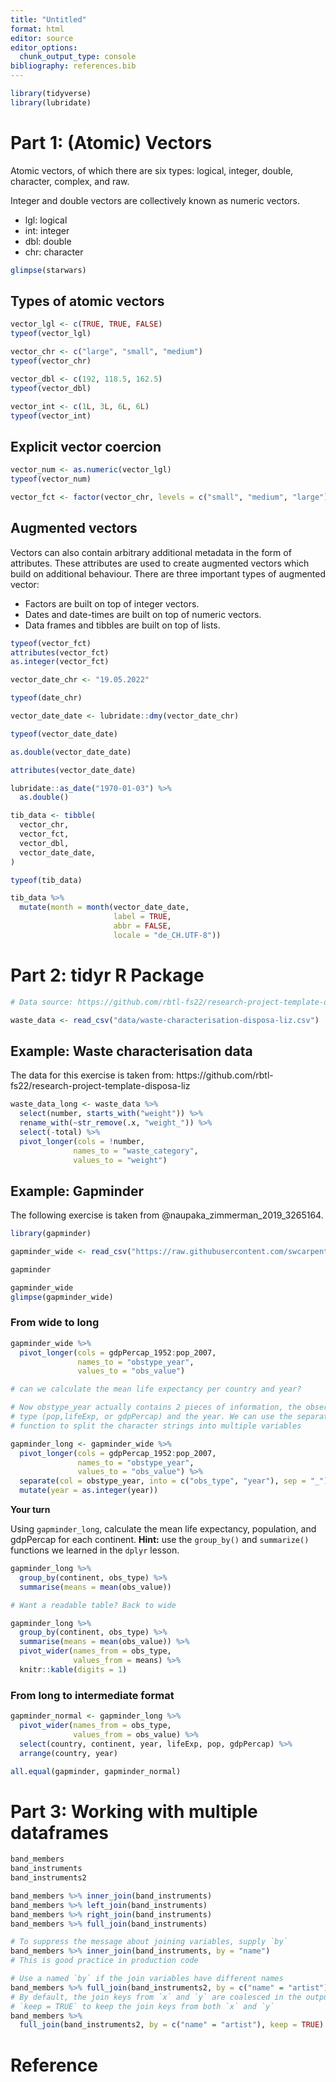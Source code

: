 ```yaml
---
title: "Untitled"
format: html
editor: source
editor_options: 
  chunk_output_type: console
bibliography: references.bib
---
```



```r
library(tidyverse)
library(lubridate)
```


# Part 1: (Atomic) Vectors

Atomic vectors, of which there are six types: logical, integer, double, character, complex, and raw. 

Integer and double vectors are collectively known as numeric vectors.

- lgl: logical
- int: integer
- dbl: double
- chr: character

```r

glimpse(starwars)

```

## Types of atomic vectors

```r

vector_lgl <- c(TRUE, TRUE, FALSE)
typeof(vector_lgl)

vector_chr <- c("large", "small", "medium")
typeof(vector_chr)

vector_dbl <- c(192, 118.5, 162.5)
typeof(vector_dbl)

vector_int <- c(1L, 3L, 6L, 6L)
typeof(vector_int)

```

## Explicit vector coercion

```r

vector_num <- as.numeric(vector_lgl)
typeof(vector_num) 

vector_fct <- factor(vector_chr, levels = c("small", "medium", "large"))

```

## Augmented vectors 

Vectors can also contain arbitrary additional metadata in the form of attributes. These attributes are used to create augmented vectors which build on additional behaviour. There are three important types of augmented vector:

- Factors are built on top of integer vectors.
- Dates and date-times are built on top of numeric vectors.
- Data frames and tibbles are built on top of lists.

```r

typeof(vector_fct)
attributes(vector_fct)
as.integer(vector_fct)

vector_date_chr <- "19.05.2022"

typeof(date_chr)

vector_date_date <- lubridate::dmy(vector_date_chr)

typeof(vector_date_date)

as.double(vector_date_date)

attributes(vector_date_date)

lubridate::as_date("1970-01-03") %>% 
  as.double()

tib_data <- tibble(
  vector_chr,
  vector_fct,
  vector_dbl,
  vector_date_date,
) 

typeof(tib_data)

tib_data %>% 
  mutate(month = month(vector_date_date, 
                       label = TRUE, 
                       abbr = FALSE, 
                       locale = "de_CH.UTF-8"))

```

# Part 2: tidyr R Package 

```r

# Data source: https://github.com/rbtl-fs22/research-project-template-disposa-liz/blob/main/data/raw_data/rbtl_fs22_waste_composition_bellevue.csv

waste_data <- read_csv("data/waste-characterisation-disposa-liz.csv")

```

## Example: Waste characterisation data

The data for this exercise is taken from: https://github.com/rbtl-fs22/research-project-template-disposa-liz

```r

waste_data_long <- waste_data %>% 
  select(number, starts_with("weight")) %>% 
  rename_with(~str_remove(.x, "weight_")) %>% 
  select(-total) %>% 
  pivot_longer(cols = !number,
              names_to = "waste_category",
              values_to = "weight")

```

## Example: Gapminder

The following exercise is taken from @naupaka_zimmerman_2019_3265164. 

```r

library(gapminder)

gapminder_wide <- read_csv("https://raw.githubusercontent.com/swcarpentry/r-novice-gapminder/main/data/gapminder_wide.csv")

```

```r
gapminder

gapminder_wide 
glimpse(gapminder_wide)

```

### From wide to long

```r

gapminder_wide %>% 
  pivot_longer(cols = gdpPercap_1952:pop_2007,
               names_to = "obstype_year",
               values_to = "obs_value") 

# can we calculate the mean life expectancy per country and year?

# Now obstype_year actually contains 2 pieces of information, the observation 
# type (pop,lifeExp, or gdpPercap) and the year. We can use the separate() 
# function to split the character strings into multiple variables

gapminder_long <- gapminder_wide %>% 
  pivot_longer(cols = gdpPercap_1952:pop_2007,
               names_to = "obstype_year",
               values_to = "obs_value") %>% 
  separate(col = obstype_year, into = c("obs_type", "year"), sep = "_") %>% 
  mutate(year = as.integer(year))

```

**Your turn**

Using `gapminder_long`, calculate the mean life expectancy, population, and gdpPercap for each continent. **Hint:** use the `group_by()` and `summarize()` functions we learned in the `dplyr` lesson.

```r

gapminder_long %>% 
  group_by(continent, obs_type) %>% 
  summarise(means = mean(obs_value)) 

# Want a readable table? Back to wide

gapminder_long %>% 
  group_by(continent, obs_type) %>% 
  summarise(means = mean(obs_value)) %>% 
  pivot_wider(names_from = obs_type,
              values_from = means) %>% 
  knitr::kable(digits = 1)


```

### From long to intermediate format

```r

gapminder_normal <- gapminder_long %>% 
  pivot_wider(names_from = obs_type,
              values_from = obs_value) %>% 
  select(country, continent, year, lifeExp, pop, gdpPercap) %>% 
  arrange(country, year)

all.equal(gapminder, gapminder_normal)

```

# Part 3: Working with multiple dataframes

```r

band_members 
band_instruments
band_instruments2

band_members %>% inner_join(band_instruments)
band_members %>% left_join(band_instruments)
band_members %>% right_join(band_instruments)
band_members %>% full_join(band_instruments)

# To suppress the message about joining variables, supply `by`
band_members %>% inner_join(band_instruments, by = "name")
# This is good practice in production code

# Use a named `by` if the join variables have different names
band_members %>% full_join(band_instruments2, by = c("name" = "artist"))
# By default, the join keys from `x` and `y` are coalesced in the output; use
# `keep = TRUE` to keep the join keys from both `x` and `y`
band_members %>%
  full_join(band_instruments2, by = c("name" = "artist"), keep = TRUE)

```

# Reference

